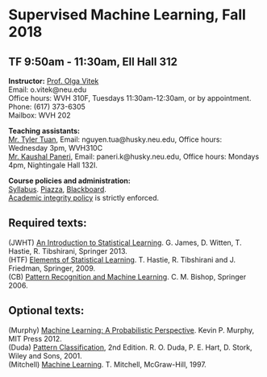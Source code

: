 <h1> Supervised Machine Learning, Fall 2018 </h1>
<h2>TF 9:50am - 11:30am, Ell Hall 312</h2>

<p><strong>Instructor:</strong> [Prof. Olga Vitek](http://olga-vitek-lab.ccis.northeastern.edu/)</br>
Email: o.vitek@neu.edu</br>
Office hours: WVH 310F, Tuesdays 11:30am-12:30am, or by appointment.</br>
Phone: (617) 373-6305</br>
Mailbox: WVH 202</p>

<p><strong>Teaching assistants:</strong></br>
[Mr. Tyler Tuan](https://www.ccis.northeastern.edu/people/tuan-tyler-nguyen/), 
Email: nguyen.tua@husky.neu.edu,
Office hours: Wednesday 3pm, WVH310C</br>
[Mr. Kaushal Paneri](https://www.linkedin.com/in/kaushalpaneri/), 
Email: paneri.k@husky.neu.edu,
Office hours: Mondays 4pm, Nightingale Hall 132I.</p>

<p><strong>Course policies and administration:</strong></br> [Syllabus](DS5220-Fall18-syllabus.pdf). [Piazza](piazza.com/northeastern/fall2018/ds5220), [Blackboard](https://northeastern.blackboard.com/).</br>
[Academic integrity policy](http://www.northeastern.edu/osccr/academic-integrity-policy/) is strictly enforced.</p> 

<h2>Required texts:</h2>
<p>(JWHT) [An Introduction to Statistical Learning](http://www-bcf.usc.edu/~gareth/ISL/). G. James, D. Witten, T. Hastie, R. Tibshirani, Springer 2013.</br>
(HTF) [Elements of Statistical Learning](https://web.stanford.edu/~hastie/ElemStatLearn/). T. Hastie, R. Tibshirani and J. Friedman, Springer, 2009.</br>
(CB) [Pattern Recognition and Machine Learning](https://www.microsoft.com/en-us/research/people/cmbishop/). C. M. Bishop, Springer 2006.</p>

<h2>Optional texts:</h2>
<p>(Murphy) [Machine Learning: A Probabilistic Perspective](http://www.cs.ubc.ca/~murphyk/MLbook/). Kevin P. Murphy, MIT Press 2012.</br>
(Duda) [Pattern Classification](http://www.wiley.com/WileyCDA/WileyTitle/productCd-0471056693.html), 2nd Edition. R. O. Duda, P. E. Hart, D. Stork, Wiley and Sons, 2001.</br>
(Mitchell) [Machine Learning](http://www.cs.cmu.edu/afs/cs.cmu.edu/user/mitchell/ftp/mlbook.html). T. Mitchell, McGraw-Hill, 1997.</p>